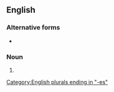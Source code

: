 ==English==

===Alternative forms===
* {{l|en|mottos}}

===Noun===
{{head|en|noun form}}

# {{plural of|motto|lang=en}}

[[Category:English plurals ending in "-es"]]